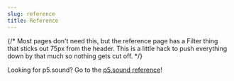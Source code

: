 ```yaml
---
slug: reference
title: Reference
---
```



{/* Most pages don't need this, but the reference page has a Filter thing that
sticks out 75px from the header. This is a little hack to push everything down
by that much so nothing gets cut off. */}
<div class="h-[75px]" />

Looking for p5.sound? Go to the <a href="https://archive.p5js.org/reference/#/libraries/p5.sound">p5.sound reference</a>!
